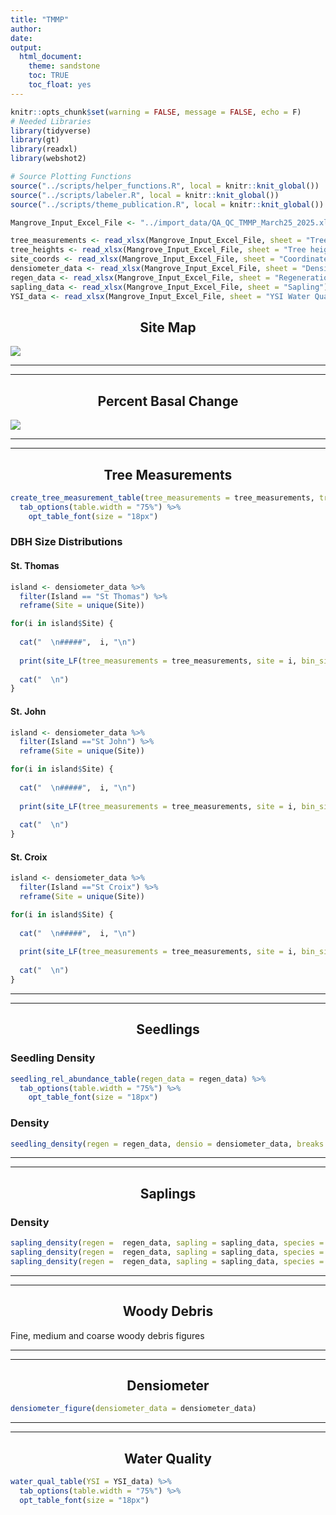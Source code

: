 ```yaml
---
title: "TMMP"
author:
date:
output: 
  html_document:
    theme: sandstone
    toc: TRUE
    toc_float: yes
---
```


```{=html}
<style type="text/css">
.main-container {
  max-width: 85% !important;
  margin: auto;
}
h1, h2 {
  text-align: center;
}
</style>
```

```r
knitr::opts_chunk$set(warning = FALSE, message = FALSE, echo = F)
# Needed Libraries
library(tidyverse)
library(gt)
library(readxl)
library(webshot2)

# Source Plotting Functions
source("../scripts/helper_functions.R", local = knitr::knit_global())
source("../scripts/labeler.R", local = knitr::knit_global())
source("../scripts/theme_publication.R", local = knitr::knit_global())

Mangrove_Input_Excel_File <- "../import_data/QA_QC_TMMP_March25_2025.xlsx"

tree_measurements <- read_xlsx(Mangrove_Input_Excel_File, sheet = "Tree measurements")
tree_heights <- read_xlsx(Mangrove_Input_Excel_File, sheet = "Tree heights")
site_coords <- read_xlsx(Mangrove_Input_Excel_File, sheet = "Coordinates")
densiometer_data <- read_xlsx(Mangrove_Input_Excel_File, sheet = "Densiometer data")
regen_data <- read_xlsx(Mangrove_Input_Excel_File, sheet = "Regeneration")
sapling_data <- read_xlsx(Mangrove_Input_Excel_File, sheet = "Sapling")
YSI_data <- read_xlsx(Mangrove_Input_Excel_File, sheet = "YSI Water Quality data")


```

## **Site Map**

![](images/General%20Site%20Map-03.jpg)

------------------------------------------------------------------------

------------------------------------------------------------------------

## **Percent Basal Change**

![](images/PercentChange-03.jpg)

------------------------------------------------------------------------

------------------------------------------------------------------------

## **Tree Measurements**

```r
create_tree_measurement_table(tree_measurements = tree_measurements, tree_heights = tree_heights) %>% 
  tab_options(table.width = "75%") %>% 
    opt_table_font(size = "18px")
```

### DBH Size Distributions {.tabset}

#### St. Thomas {.tabset}

```r

island <- densiometer_data %>% 
  filter(Island == "St Thomas") %>% 
  reframe(Site = unique(Site))

for(i in island$Site) {
  
  cat("  \n#####",  i, "\n")
  
  print(site_LF(tree_measurements = tree_measurements, site = i, bin_size = 3))
  
  cat("  \n")
}
```

#### St. John {.tabset}

```r

island <- densiometer_data %>% 
  filter(Island =="St John") %>% 
  reframe(Site = unique(Site))

for(i in island$Site) {
  
  cat("  \n#####",  i, "\n")
  
  print(site_LF(tree_measurements = tree_measurements, site = i, bin_size = 3))
  
  cat("  \n")
}
```

#### St. Croix {.tabset}

```r

island <- densiometer_data %>% 
  filter(Island =="St Croix") %>% 
  reframe(Site = unique(Site))

for(i in island$Site) {
  
  cat("  \n#####",  i, "\n")
  
  print(site_LF(tree_measurements = tree_measurements, site = i, bin_size = 3))
  
  cat("  \n")
}
```

------------------------------------------------------------------------

------------------------------------------------------------------------

## **Seedlings**

### Seedling Density

```r
seedling_rel_abundance_table(regen_data = regen_data) %>% 
  tab_options(table.width = "75%") %>% 
    opt_table_font(size = "18px")
```

### Density

```r
seedling_density(regen = regen_data, densio = densiometer_data, breaks = 15)
```

------------------------------------------------------------------------

------------------------------------------------------------------------

## **Saplings**

### Density

```r
sapling_density(regen =  regen_data, sapling = sapling_data, species = "RHMA", densio = densiometer_data)
sapling_density(regen =  regen_data, sapling = sapling_data, species = "AVGE", densio = densiometer_data)
sapling_density(regen =  regen_data, sapling = sapling_data, species = "LARA", densio = densiometer_data)
```

------------------------------------------------------------------------

------------------------------------------------------------------------

## **Woody Debris**

Fine, medium and coarse woody debris figures

------------------------------------------------------------------------

------------------------------------------------------------------------

## **Densiometer**

```r
densiometer_figure(densiometer_data = densiometer_data)
```

------------------------------------------------------------------------

------------------------------------------------------------------------

## **Water Quality**

```r
water_qual_table(YSI = YSI_data) %>% 
  tab_options(table.width = "75%") %>% 
  opt_table_font(size = "18px")
```
